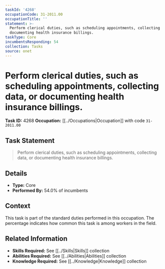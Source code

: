 ```yaml
---
taskId: '4268'
occupationCode: 31-2011.00
occupationTitle: ''
statement: >-
  Perform clerical duties, such as scheduling appointments, collecting data, or
  documenting health insurance billings.
taskType: Core
incumbentsResponding: 54
collection: Tasks
source: onet
---
```

# Perform clerical duties, such as scheduling appointments, collecting data, or documenting health insurance billings.

**Task ID:** 4268
**Occupation:** [[../Occupations|Occupation]] with code `31-2011.00`

## Task Statement

> Perform clerical duties, such as scheduling appointments, collecting data, or documenting health insurance billings.

## Details

- **Type:** Core
- **Performed By:** 54.0% of incumbents

## Context

This task is part of the standard duties performed in this occupation. The percentage indicates how common this task is among workers in the field.

## Related Information

- **Skills Required:** See [[../Skills|Skills]] collection
- **Abilities Required:** See [[../Abilities|Abilities]] collection
- **Knowledge Required:** See [[../Knowledge|Knowledge]] collection
